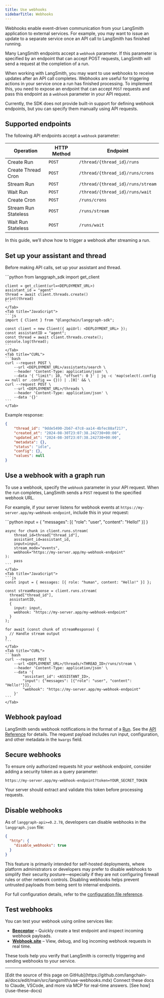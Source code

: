```yaml
---
title: Use webhooks
sidebarTitle: Webhooks
---
```


Webhooks enable event-driven communication from your LangSmith application to external services. For example, you may want to issue an update to a separate service once an API call to LangSmith has finished running.

Many LangSmith endpoints accept a `webhook` parameter. If this parameter is specified by an endpoint that can accept POST requests, LangSmith will send a request at the completion of a run.

When working with LangSmith, you may want to use webhooks to receive updates after an API call completes. Webhooks are useful for triggering actions in your service once a run has finished processing. To implement this, you need to expose an endpoint that can accept `POST` requests and pass this endpoint as a `webhook` parameter in your API request.

Currently, the SDK does not provide built-in support for defining webhook endpoints, but you can specify them manually using API requests.

## Supported endpoints

The following API endpoints accept a `webhook` parameter:

| Operation            | HTTP Method | Endpoint                          |
|----------------------|-------------|-----------------------------------|
| Create Run           | `POST`      | `/thread/{thread_id}/runs`        |
| Create Thread Cron   | `POST`      | `/thread/{thread_id}/runs/crons`  |
| Stream Run           | `POST`      | `/thread/{thread_id}/runs/stream` |
| Wait Run             | `POST`      | `/thread/{thread_id}/runs/wait`   |
| Create Cron          | `POST`      | `/runs/crons`                     |
| Stream Run Stateless | `POST`      | `/runs/stream`                    |
| Wait Run Stateless   | `POST`      | `/runs/wait`                      |

In this guide, we’ll show how to trigger a webhook after streaming a run.

## Set up your assistant and thread

Before making API calls, set up your assistant and thread.

<Tabs>
    <Tab title="Python">
    ```python
    from langgraph_sdk import get_client

    client = get_client(url=<DEPLOYMENT_URL>)
    assistant_id = "agent"
    thread = await client.threads.create()
    print(thread)
    ```
    </Tab>
    <Tab title="JavaScript">
    ```js
    import { Client } from "@langchain/langgraph-sdk";

    const client = new Client({ apiUrl: <DEPLOYMENT_URL> });
    const assistantID = "agent";
    const thread = await client.threads.create();
    console.log(thread);
    ```
    </Tab>
    <Tab title="CURL">
    ```bash
    curl --request POST \
        --url <DEPLOYMENT_URL>/assistants/search \
        --header 'Content-Type: application/json' \
        --data '{ "limit": 10, "offset": 0 }' | jq -c 'map(select(.config == null or .config == {})) | .[0]' && \
    curl --request POST \
        --url <DEPLOYMENT_URL>/threads \
        --header 'Content-Type: application/json' \
        --data '{}'
    ```
    </Tab>
</Tabs>

Example response:

```json
{
    "thread_id": "9dde5490-2b67-47c8-aa14-4bfec88af217",
    "created_at": "2024-08-30T23:07:38.242730+00:00",
    "updated_at": "2024-08-30T23:07:38.242730+00:00",
    "metadata": {},
    "status": "idle",
    "config": {},
    "values": null
}
```

## Use a webhook with a graph run

To use a webhook, specify the `webhook` parameter in your API request. When the run completes, LangSmith sends a `POST` request to the specified webhook URL.

For example, if your server listens for webhook events at `https://my-server.app/my-webhook-endpoint`, include this in your request:

<Tabs>
    <Tab title="Python">
    ```python
    input = { "messages": [{ "role": "user", "content": "Hello!" }] }

    async for chunk in client.runs.stream(
        thread_id=thread["thread_id"],
        assistant_id=assistant_id,
        input=input,
        stream_mode="events",
        webhook="https://my-server.app/my-webhook-endpoint"
    ):
        pass
    ```
    </Tab>
    <Tab title="JavaScript">
    ```js
    const input = { messages: [{ role: "human", content: "Hello!" }] };

    const streamResponse = client.runs.stream(
      thread["thread_id"],
      assistantID,
      {
        input: input,
        webhook: "https://my-server.app/my-webhook-endpoint"
      }
    );

    for await (const chunk of streamResponse) {
      // Handle stream output
    }
    ```
    </Tab>
    <Tab title="CURL">
    ```bash
    curl --request POST \
        --url <DEPLOYMENT_URL>/threads/<THREAD_ID>/runs/stream \
        --header 'Content-Type: application/json' \
        --data '{
            "assistant_id": <ASSISTANT_ID>,
            "input": {"messages": [{"role": "user", "content": "Hello!"}]},
            "webhook": "https://my-server.app/my-webhook-endpoint"
        }'
    ```
    </Tab>
</Tabs>

## Webhook payload

LangSmith sends webhook notifications in the format of a [Run](/langsmith/assistants#execution). See the [API Reference](https://langchain-ai.github.io/langgraph/cloud/reference/api/api_ref.html#tag/assistants) for details. The request payload includes run input, configuration, and other metadata in the `kwargs` field.

## Secure webhooks

To ensure only authorized requests hit your webhook endpoint, consider adding a security token as a query parameter:

```
https://my-server.app/my-webhook-endpoint?token=YOUR_SECRET_TOKEN
```

Your server should extract and validate this token before processing requests.

## Disable webhooks

As of `langgraph-api>=0.2.78`, developers can disable webhooks in the `langgraph.json` file:

```json
{
  "http": {
    "disable_webhooks": true
  }
}
```

This feature is primarily intended for self-hosted deployments, where platform administrators or developers may prefer to disable webhooks to simplify their security posture—especially if they are not configuring firewall rules or other network controls. Disabling webhooks helps prevent untrusted payloads from being sent to internal endpoints.

For full configuration details, refer to the [configuration file reference](/langsmith/cli?h=disable_webhooks#configuration-file).

## Test webhooks

You can test your webhook using online services like:

* **[Beeceptor](https://beeceptor.com/)** – Quickly create a test endpoint and inspect incoming webhook payloads.
* **[Webhook.site](https://webhook.site/)** – View, debug, and log incoming webhook requests in real time.

These tools help you verify that LangSmith is correctly triggering and sending webhooks to your service.

---

<Callout icon="pen-to-square" iconType="regular">
    [Edit the source of this page on GitHub](https://github.com/langchain-ai/docs/edit/main/src/langsmith/use-webhooks.mdx)
</Callout>
<Tip icon="terminal" iconType="regular">
    Connect these docs to Claude, VSCode, and more via MCP for    real-time answers. [See how](/use-these-docs)
</Tip>
